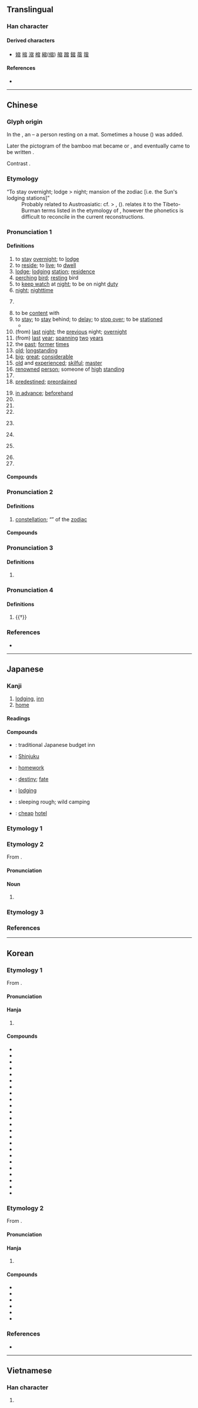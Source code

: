 {{character info}}
==Translingual==

===Han character===
{{Han char|rn=40|rad=宀|as=08|sn=11|four=30261|canj=JOMA|ids=⿱宀佰}}

====Derived characters====
* [[㜚]] [[摍]] [[㴼]] [[樎]] [[縮]]([[缩]]) [[䑿]] [[蹜]] [[鏥]] [[蓿]] [[䈹]]

====References====
* {{Han ref|kx=0287.130|dkj=07195|dj=0568.210|hdz=20938.100|uh=5BBF|ud=23487|bh=B14A|bd=45386}}

----

==Chinese==
{{zh-forms|alt=㝛}}

===Glyph origin===
{{Han etym}}
In the {{w|oracle bone script}}, an {{Han compound|人||t1=person|t2=bamboo mat|ls=ic|nocap=y}} – a person resting on a mat. Sometimes a house ({{zh-l|*宀}}) was added.

Later the pictogram of the bamboo mat became {{zh-l|*㐁}} or {{zh-l|*𠀬}}, and eventually came to be written {{zh-l|*百}}.

Contrast {{zh-l|*寒}}.

===Etymology===
; “To stay overnight; lodge > night; mansion of the zodiac [i.e. the Sun's lodging stations]”
: Probably related to Austroasiatic: cf. {{cog|okz||*ruk|to take cover or shelter}} > {{cog|km|ជ្រុក||shelter; refuge}}, {{cog|km|ស្រុក||settlement; village}} ({{zh-ref|Schuessler, 2007}}). {{zh-ref|Benedict (1972)}} relates it to the Tibeto-Burman terms listed in the etymology of {{och-l|夜|night}}, however the phonetics is difficult to reconcile in the current reconstructions.

===Pronunciation 1===
{{zh-pron
|m=sù,xiǔ
|m_note=sù - literary (all senses); xiǔ - vernacular (classifier “night”)
|c=suk1
|c-t=lhuuk2
|h=pfs=siuk/suk
|mb=siu̿
|md=sé̤ṳk
|mn=siok/sok/xm,zz:sek/qz:siak
|mn_note=siok - literary; sok - vernacular; sek/siak - vernacular
|mn-t=suah4
|w=4soq
|mc=2
|oc=1,2
|cat=v,n,cl,a,adv,pn
}}

====Definitions====
{{zh-hanzi}}

# to [[stay]] [[overnight]]; to [[lodge]]
# to [[reside]]; to [[live]]; to [[dwell]]
# [[lodge]]; [[lodging]] [[station]]; [[residence]]
# [[perch]]ing [[bird]]; [[rest]]ing bird
# to [[keep watch]] at [[night]]; to be on night [[duty]]
# [[night]]; [[nighttime]]
# {{zh-classifier|the [[number]] of [[night]]s|t=[[night]]}}
#: {{zh-x|借宿 一 '''宿'''{xiǔ}|to stay for one '''night'''}}
# to be [[content]] with
# to [[stay]]; to [[stay]] behind; to [[delay]]; to [[stop over]]; to be [[station]]ed
#* {{zh-x|宿治 者 削。|He who '''procrastinates''' in creating order will be dismembered.|ref=Shangjunshu}}
# (from) [[last]] [[night]]; the [[previous]] night; [[overnight]]
# (from) [[last]] [[year]]; [[spanning]] [[two]] [[year]]s
# the [[past]]; [[former]] [[times]]
# [[old]]; [[longstanding]]
# [[big]]; [[great]]; [[considerable]]
# [[old]] and [[experienced]]; [[skilful]]; [[master]]
# [[renowned]] [[person]]; someone of [[high]] [[standing]]
# {{zh-alt-form|夙|[[usually]]; [[normally]]}}
# [[predestined]]; [[preordained]]
#: {{zh-x|宿命|destiny [lit. '''predestined''' life]}}
# [[in advance]]; [[beforehand]]
# {{zh-alt-form|肅|[[respectful]]; [[solemn]]}}
# {{zh-alt-form|肅|to [[admonish]]; to [[warn]]}}
# {{zh-alt-form|肅|to [[offer]]}}
# {{zh-div|國}} {{lb|zh|historical}} {{n-g|The name of an [[ancient]] [[state]] located in modern-day {{w|Dongping County|Dongping county}} in [[Shandong]] province.}}
# {{zh-div|州}} {{lb|zh|historical}} {{n-g|The name of an [[ancient]] [[prefecture]] during the [[Tang]] dynasty, located in modern-day [[Suzhou]] city in [[Anhui]] province.}}
# {{zh-div|縣}} {{lb|zh|historical}} {{n-g|The name of an [[abolished]] [[county]], now the [[Suzhou]] city in [[Anhui]] province.}}
# {{zh-short|宿州|[[Suzhou]] city in [[Anhui]] province}}
# {{surname|zh}}

====Compounds====
{{zh-der|一償宿願|一宿|上宿|中宿|宿舍|住宿|宿望|宿志|信宿|外宿|宿老|宿因|宿願|伴宿|值宿|宿學|宿命|宿屋|宿債|宿留|宿儒|宿逋|宿營|宿夕|宿泊|同宿|宿頭|宿遇|尊宿|宿諾|宿主|宿好|中間宿主|宿命論|宿疾|弋不射宿|夜宿曉行|宿名|宿將舊卒|宿構|宿醉|寄宿學校|宿草|孤眠獨宿|宿瘤|宿憾|宿雨|儤宿|宿歇|宿素|宿妝|寡宿孤辰|寄宿|宿墨|宿麥|宿頓|宿酒|宿賊|宿衛|宿莽|宿緣|宿痾|宿生|宿根|宿料|宿敵|宿弊|宿將|宿宿|宿學舊儒|宿善|宿命通|安宿|存宿|宿世冤家|寄宿生|宿酲|宿怨|宿霧|宿心|名宿|宿昔|借宿|停眠整宿|宿慧|宿世|止宿|曉行夜宿|房宿錢|獨宿|歸宿|投宿|歇宿|求宿|留宿|眠鷗宿鷺|直宿|朝餐夜宿|東食西宿|淹宿|水宿風餐|棲宿|眠花宿柳|胸無宿物|食宿|野宿|雙棲雙宿|託宿|草行露宿|餐風露宿|露宿風餐|齊宿|耆宿|終宿主|老宿|齋宿|餐風宿露|露宿|餐風宿雨|餐風宿水|風餐雨宿|風餐露宿|雙宿雙飛|風餐水宿|膳宿|老師宿儒|經宿不歸|風飧露宿|舊愛宿恩|通宿|宿遷|溫宿}}

===Pronunciation 2===
{{zh-pron
|m=xiù
|c=sau3
|h=pfs=siu
|md=séu
|mn=siù
|mn-t=siu3
|w=2xieu
|mc=1
|oc=2,1
|cat=n
}}

====Definitions====
{{zh-hanzi}}

# {{lb|zh|archaic|Chinese astronomy}} [[constellation]]; “{{w|Twenty-Eight Mansions|mansion}}” of the [[zodiac]]

====Compounds====
{{zh-der|fold=1|壁宿|斗宿|牛宿|女宿|室宿|危宿|虛宿|列宿|二十八宿|井宿|畢宿|水宿|星宿|畢宿星團|柳宿|星宿海|角宿}}

===Pronunciation 3===
{{zh-pron
|m=sù
|cat=
}}

====Definitions====
{{zh-hanzi}}

# {{zh-only|宿宿|[[walk]]ing [[slowly]] in [[small]] [[step]]s}}

===Pronunciation 4===
{{zh-pron
|m=Qī
|cat=pn
}}

====Definitions====
{{zh-hanzi}}

# {{†}} {{zh-alt-form|戚|name of a [[county]] in the {{w|State of Wei}}|tr=Qī}}

===References===
* {{R:yue:Hanzi}}

----

==Japanese==

===Kanji===
{{ja-kanji|grade=3|rs=宀08}}

# [[lodging]], [[inn]]
# [[home]]

====Readings====
{{ja-readings
|goon=しゅ, すく
|kanon=しゅう, しゅく
|kanyoon=しゅく
|kun=やど-る, やど-, やど-す
}}

====Compounds====
* {{ja-r|民%宿|みん%しゅく}}: traditional Japanese budget inn
* {{ja-r|新%宿|^しん%じゅく}}: [[Shinjuku]]
* {{ja-r|宿%題|しゅく%だい}}: [[homework]]
* {{ja-r|宿%命|しゅく%めい}}: [[destiny]]; [[fate]]
* {{ja-r|宿%泊|しゅく%はく}}: [[lodging]]
* {{ja-r|野%宿|の%じゅく}}: sleeping rough; wild camping
* {{ja-r|安%宿|やす%やど}}: [[cheap]] [[hotel]]

===Etymology 1===
{{ja-kanjitab|やど|yomi=k}}
{{ja-see|やど}}

===Etymology 2===
{{ja-kanjitab|しゅく|yomi=o}}
From {{der|ja|ltc|-}} {{ltc-l|宿}}.

====Pronunciation====
{{ja-pron|しゅく|acc=2|acc_ref=DJR}}

====Noun====
{{ja-noun|しゅく|hhira=しゆく}}

# {{rfdef|ja}}

===Etymology 3===
{{ja-kanjitab|しゅく|yomi=o}}
{{ja-see|しゅく}}

===References===
<references />

----

==Korean==

===Etymology 1===
From {{der|ko|ltc|-}} {{ltc-l|宿|id=2}}. 

{{collapse|
* {{hanja-dongguk|슉〮|syúk}}
* {{hanja-sinjeung|슉|syuk|hun=잘 슉}}
|Historical readings
|bg=#FFFFFF}}

====Pronunciation====
{{ko-hanja-pron|숙}}

====Hanja====
{{ko-hanja-search}}
{{ko-hanja|자다|잘|숙}}

# {{hanja form of|숙|[[sleep]]; [[lodging]]}}

====Compounds====
{{der-top3|Compounds}}
* {{ko-l|숙면|宿眠}}
* {{ko-l|숙명|宿命}}
* {{ko-l|숙소|宿所}}
* {{ko-l|숙취|宿醉}}
* {{ko-l|투숙|投宿}}
* {{ko-l|혼숙|混宿}}
* {{ko-l|숙제|宿題}}
* {{ko-l|숙원|宿願}}
* {{ko-l|숙직|宿直}}
* {{ko-l|숙주|宿主}}
* {{ko-l|숙적|宿敵}}
* {{ko-l|기숙|寄宿}}
* {{ko-l|여숙|旅宿}}
* {{ko-l|앙숙|怏宿}}
* {{ko-l|합숙|合宿}}
* {{ko-l|숙환|宿患}}
* {{ko-l|숙원|宿怨}}
* {{ko-l|숙식|宿食}}
* {{ko-l|숙망|宿望}}
* {{ko-l|동숙|同宿}}
* {{ko-l|숙변|宿便}}
* {{ko-l|하숙|下宿}}
* {{ko-l|숙객|宿客}}
* {{ko-l|숙박|[[accommodation]]|宿泊}}
{{der-bottom}}

===Etymology 2===
From {{der|ko|ltc|-}} {{ltc-l|宿|id=1}}. 

{{collapse|
* {{hanja-dongguk|슈ᇢ〮|syúw}}
* {{hanja-sinjeung|슈|syu|hun=별 슈 去聲}}
|Historical readings
|bg=#FFFFFF}}

====Pronunciation====
{{ko-hanja-pron|수|l=y}}

====Hanja====
{{ko-hanja|별자리|수}}

# {{hanja form of|수|{{lb|ko|Chinese astronomy}} [[constellation]]; “{{w|Twenty-Eight Mansions|mansion}}” of the [[zodiac]]}}

====Compounds====
{{der-top|Compounds}}
* {{ko-l|진수|辰宿}}
* {{ko-l|정수|井宿}}
* {{ko-l|수요|宿曜}}
* {{ko-l|방수|房宿}}
* {{ko-l|누수|婁宿}}
* {{ko-l|성수|Star Mansion {{gloss|one of {{w|Twenty-Eight Mansions}}}}|星宿}}
{{der-bottom}}

===References===
* {{R:hanjadoc|2559}}

----

==Vietnamese==

===Han character===
{{vi-readings|reading=túc, tú|rs=宀08}}

# {{rfdef|vi|sort=宀08}}